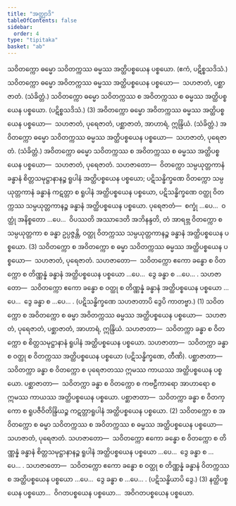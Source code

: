 ```yaml
---
title: "အတ္ထျာဒိ"
tableOfContents: false
sidebar:
  order: 4
type: "tipitaka"
basket: "ab"
---
```



<DynamicBreadcrumb />

<Division number="132">

<Paragraph number="4362">
သဝိတက္ကော ဓမ္မော သဝိတက္ကဿ ဓမ္မဿ အတ္ထိပစ္စယေန ပစ္စယော. (ဧကံ, ပဋိစ္စသဒိသံ.) သဝိတက္ကော ဓမ္မော အဝိတက္ကဿ ဓမ္မဿ အတ္ထိပစ္စယေန ပစ္စယော—  သဟဇာတံ, ပစ္ဆာဇာတံ. (သံခိတ္တံ.) သဝိတက္ကော ဓမ္မော သဝိတက္ကဿ စ အဝိတက္ကဿ စ ဓမ္မဿ အတ္ထိပစ္စယေန ပစ္စယော. (ပဋိစ္စသဒိသံ.) (3)
</Paragraph>

<Paragraph number="4363">
အဝိတက္ကော ဓမ္မော အဝိတက္ကဿ ဓမ္မဿ အတ္ထိပစ္စယေန ပစ္စယော—  သဟဇာတံ, ပုရေဇာတံ, ပစ္ဆာဇာတံ, အာဟာရံ, ဣန္ဒြိယံ. (သံခိတ္တံ.) အဝိတက္ကော ဓမ္မော သဝိတက္ကဿ ဓမ္မဿ အတ္ထိပစ္စယေန ပစ္စယော—  သဟဇာတံ, ပုရေဇာတံ. (သံခိတ္တံ.) အဝိတက္ကော ဓမ္မော သဝိတက္ကဿ စ အဝိတက္ကဿ စ ဓမ္မဿ အတ္ထိပစ္စယေန ပစ္စယော—  သဟဇာတံ, ပုရေဇာတံ. <Emphasis>သဟဇာတော</Emphasis>—  ဝိတက္ကော သမ္ပယုတ္တကာနံ ခန္ဓာနံ စိတ္တသမုဋ္ဌာနာနဉ္စ ရူပါနံ အတ္ထိပစ္စယေန ပစ္စယော; ပဋိသန္ဓိက္ခဏေ ဝိတက္ကော သမ္ပယုတ္တကာနံ ခန္ဓာနံ ကဋတ္တာ စ ရူပါနံ အတ္ထိပစ္စယေန ပစ္စယော, ပဋိသန္ဓိက္ခဏေ ဝတ္ထု ဝိတက္ကဿ သမ္ပယုတ္တကာနဉ္စ ခန္ဓာနံ အတ္ထိပစ္စယေန ပစ္စယော. <Emphasis>ပုရေဇာတံ</Emphasis>—  စက္ခုံ …ပေ…  ဝတ္ထုံ အနိစ္စတော …ပေ…  ဝိပဿတိ အဿာဒေတိ အဘိနန္ဒတိ, တံ အာရဗ္ဘ ဝိတက္ကော စ သမ္ပယုတ္တကာ စ ခန္ဓာ ဥပ္ပဇ္ဇန္တိ, ဝတ္ထု ဝိတက္ကဿ သမ္ပယုတ္တကာနဉ္စ ခန္ဓာနံ အတ္ထိပစ္စယေန ပစ္စယော. (3)
</Paragraph>

</Division>
<Division number="133">

<Paragraph number="4364">
သဝိတက္ကော စ အဝိတက္ကော စ ဓမ္မာ သဝိတက္ကဿ ဓမ္မဿ အတ္ထိပစ္စယေန ပစ္စယော—  သဟဇာတံ, ပုရေဇာတံ. <Emphasis>သဟဇာတော</Emphasis>—  သဝိတက္ကော ဧကော ခန္ဓော စ ဝိတက္ကော စ တိဏ္ဏန္နံ ခန္ဓာနံ အတ္ထိပစ္စယေန ပစ္စယော …ပေ…  ဒွေ ခန္ဓာ စ …ပေ… . <Emphasis>သဟဇာတော</Emphasis>—  သဝိတက္ကော ဧကော ခန္ဓော စ ဝတ္ထု စ တိဏ္ဏန္နံ ခန္ဓာနံ အတ္ထိပစ္စယေန ပစ္စယော …ပေ…  ဒွေ ခန္ဓာ စ …ပေ… . (ပဋိသန္ဓိက္ခဏေ သဟဇာတာပိ ဒွေပိ ကာတဗ္ဗာ.) (1)
</Paragraph>

<Paragraph number="4365">
သဝိတက္ကော စ အဝိတက္ကော စ ဓမ္မာ အဝိတက္ကဿ ဓမ္မဿ အတ္ထိပစ္စယေန ပစ္စယော—  သဟဇာတံ, ပုရေဇာတံ, ပစ္ဆာဇာတံ, အာဟာရံ, ဣန္ဒြိယံ. <Emphasis>သဟဇာတာ</Emphasis>—  သဝိတက္ကာ ခန္ဓာ စ ဝိတက္ကော စ စိတ္တသမုဋ္ဌာနာနံ ရူပါနံ အတ္ထိပစ္စယေန ပစ္စယော. <Emphasis>သဟဇာတာ</Emphasis>—  သဝိတက္ကာ ခန္ဓာ စ ဝတ္ထု စ ဝိတက္ကဿ အတ္ထိပစ္စယေန ပစ္စယော (ပဋိသန္ဓိက္ခဏေ, တီဏိ). <Emphasis>ပစ္ဆာဇာတာ</Emphasis>—  သဝိတက္ကာ ခန္ဓာ စ ဝိတက္ကော စ ပုရေဇာတဿ ဣမဿ ကာယဿ အတ္ထိပစ္စယေန ပစ္စယော. <Emphasis>ပစ္ဆာဇာတာ</Emphasis>—  သဝိတက္ကာ ခန္ဓာ စ ဝိတက္ကော စ ကဗဠီကာရော အာဟာရော စ ဣမဿ ကာယဿ အတ္ထိပစ္စယေန ပစ္စယော. <Emphasis>ပစ္ဆာဇာတာ</Emphasis>—  သဝိတက္ကာ ခန္ဓာ စ ဝိတက္ကော စ ရူပဇီဝိတိန္ဒြိယဉ္စ ကဋတ္တာရူပါနံ အတ္ထိပစ္စယေန ပစ္စယော. (2)
</Paragraph>

<Paragraph number="4366">
သဝိတက္ကော စ အဝိတက္ကော စ ဓမ္မာ သဝိတက္ကဿ စ အဝိတက္ကဿ စ ဓမ္မဿ အတ္ထိပစ္စယေန ပစ္စယော—  သဟဇာတံ, ပုရေဇာတံ. <Emphasis>သဟဇာတော</Emphasis>—  သဝိတက္ကော ဧကော ခန္ဓော စ ဝိတက္ကော စ တိဏ္ဏန္နံ ခန္ဓာနံ စိတ္တသမုဋ္ဌာနာနဉ္စ ရူပါနံ အတ္ထိပစ္စယေန ပစ္စယော …ပေ…  ဒွေ ခန္ဓာ စ …ပေ… . <Emphasis>သဟဇာတော</Emphasis>—  သဝိတက္ကော ဧကော ခန္ဓော စ ဝတ္ထု စ တိဏ္ဏန္နံ ခန္ဓာနံ ဝိတက္ကဿ စ အတ္ထိပစ္စယေန ပစ္စယော …ပေ…  ဒွေ ခန္ဓာ စ …ပေ… . (ပဋိသန္ဓိယာပိ ဒွေ.) (3)
</Paragraph>

<Paragraph number="4367">
နတ္ထိပစ္စယေန ပစ္စယော…  ဝိဂတပစ္စယေန ပစ္စယော…  အဝိဂတပစ္စယေန ပစ္စယော.
</Paragraph>
</Division>